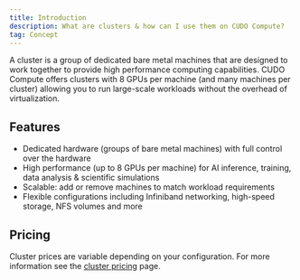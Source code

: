```yaml
---
title: Introduction
description: What are clusters & how can I use them on CUDO Compute?
tag: Concept
---
```


A cluster is a group of dedicated bare metal machines that are designed to work together to provide high performance computing capabilities. CUDO Compute offers clusters with 8 GPUs per machine (and many machines per cluster) allowing you to run large-scale workloads without the overhead of virtualization.

## Features

- Dedicated hardware (groups of bare metal machines) with full control over the hardware
- High performance (up to 8 GPUs per machine) for AI inference, training, data analysis & scientific simulations
- Scalable: add or remove machines to match workload requirements
- Flexible configurations including Infiniband networking, high-speed storage, NFS volumes and more

## Pricing

Cluster prices are variable depending on your configuration. For more information see the [cluster pricing](https://www.cudocompute.com/pricing/clusters) page.
